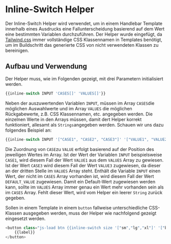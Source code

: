 
<Meta title="Dokumentation/Handlebar-Helper/Inline-Switch Helper" />

# Inline-Switch Helper

Der Inline-Switch Helper wird verwendet, um in einem Handlebar Template innerhalb eines Ausdrucks eine Fallunterscheidung basierend auf dem Wert eine bestimmten Variablen durchzuführen.
Der Helper wurde eingefügt, da [Tailwind.css](https://tailwindcss.com/docs/content-configuration#class-detection-in-depth) immer vollständige CSS Klassennamen
in Templates benötigt, um im Buildschritt das generierte CSS von nicht verwendeten Klassen zu bereinigen.

## Aufbau und Verwendung

Der Helper muss, wie im Folgenden gezeigt, mit drei Parametern initialisiert werden.

```javascript
{{inline-switch INPUT 'CASES[]' 'VALUES[]'}}
```

Neben der auszuwertenden Variablen `INPUT`, müssen im Array `CASES`die möglichen Auswahlwerte und im Array `VALUES` die möglichen Rückgabewerte, z.B. CSS Klassennamen, etc.
angegeben werden. Die einzelnen Werte in den Arrays müssen, damit dert Helper korrekt funktioniert, allesamt als `Strings`angegeben werden. Schauen wir uns dazu folgendes
Beispiel an:

```javascript
{{inline-switch INPUT '["CASE1", "CASE2", "CASE3"]' '["VALUE1", "VALUE2", "VALUE3", "DEFAULT_VALUE"]'}}
```

Die Zuordnung von `CASE`zu `VALUE` erfolgt basierend auf der Position des jeweiligen Wertes im Array. Ist der Wert der Variablen `INPUT` beispielsweise `CASE1`, wird
diesem Fall der Wert `VALUE1` aus dem `VALUES` Array zu gewiesen. Ist der Wert `CASE3` wird diesem Fall der Wert `VALUE3` zugewiesen, da dieser an der dritten Stelle
im `VALUES` Array steht. Enthält die Variable `INPUT` einen Wert, der nicht im `CASES` Array vorhanden ist, wird diesem Fall der Wert `DEFAULT_VALUE` zugewiesen. Damit
ein Default-Wert zugewiesen werden kann, sollte im `VALUES` Array immer genau ein Wert mehr vorhanden sein als im `CASES` Array. Fehlt dieser Wert, wird vom Helper
ein leerer `String` zurück gegeben.

Sollen in einem Template in einem `button` fallweise unterschiedliche CSS-Klassen ausgegeben werden, muss der Helper wie nachfolgend gezeigt eingesetzt werden.

```javascript
<button class="js-load btn {{inline-switch size '["sm","lg","xl"]' '["btn--sm","btn--lg","btn--xl","btn--md"]'}} {{inline-switch type '["secondary"]' '["btn--secondary","btn--primary"]'}}" >
    {{label}}
</button>
```

